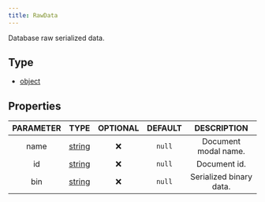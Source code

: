 ```yaml
---
title: RawData
---
```


Database raw serialized data.

## Type
- [object](https://developer.mozilla.org/en-US/docs/Web/JavaScript/Reference/Global_Objects/Object)

## Properties

| PARAMETER | TYPE | OPTIONAL | DEFAULT | DESCRIPTION |
| :-------: | :--: | :------: | :-----: | :---------: |
| name | [string](https://developer.mozilla.org/en-US/docs/Web/JavaScript/Reference/Global_Objects/String) |  ❌   | `null`  | Document modal name. |
| id | [string](https://developer.mozilla.org/en-US/docs/Web/JavaScript/Reference/Global_Objects/String) |  ❌   | `null`  | Document id. |
| bin | [string](https://developer.mozilla.org/en-US/docs/Web/JavaScript/Reference/Global_Objects/String) |  ❌   | `null`  | Serialized binary data. |
